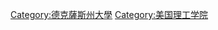 {{Commonscat|Texas Tech University}}

[[Category:德克薩斯州大學|Category:德克薩斯州大學]]
[[Category:美国理工学院|Category:美国理工学院]]